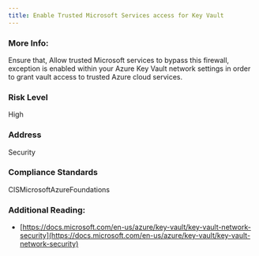 ```yaml
---
title: Enable Trusted Microsoft Services access for Key Vault
---
```


### More Info:

Ensure that, Allow trusted Microsoft services to bypass this firewall, exception is enabled within your Azure Key Vault network settings in order to grant vault access to trusted Azure cloud services.

### Risk Level

High

### Address

Security

### Compliance Standards

CISMicrosoftAzureFoundations

### Additional Reading:

- [https://docs.microsoft.com/en-us/azure/key-vault/key-vault-network-security](https://docs.microsoft.com/en-us/azure/key-vault/key-vault-network-security)
